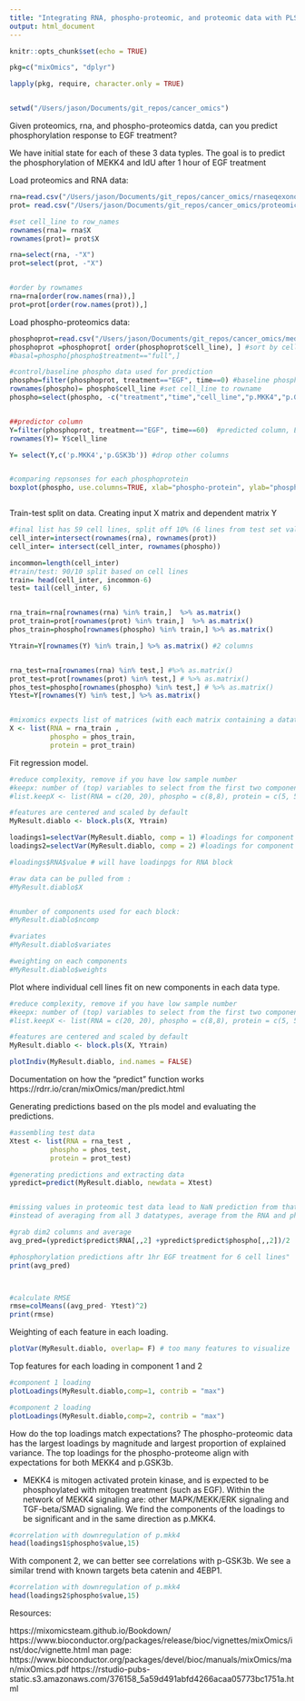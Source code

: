 ```yaml
---
title: "Integrating RNA, phospho-proteomic, and proteomic data with PLS in Mixomics"
output: html_document
---
```





```r
knitr::opts_chunk$set(echo = TRUE)
```


```r
pkg=c("mixOmics", "dplyr")

lapply(pkg, require, character.only = TRUE)


setwd("/Users/jason/Documents/git_repos/cancer_omics")
```


Given proteomics, rna, and phospho-proteomics datda, can you predict phosphorylation response to EGF treatment? 

We have initial state for each of these 3 data typles. The goal is to predict the phosphorylation of MEKK4 and IdU after 1 hour of EGF treatment


Load proteomics and RNA data:
```r
rna=read.csv("/Users/jason/Documents/git_repos/cancer_omics/rnaseqexononly_marcotte.csv")
prot= read.csv("/Users/jason/Documents/git_repos/cancer_omics/proteomics_consolidated.csv")

#set cell_line to row_names
rownames(rna)= rna$X
rownames(prot)= prot$X

rna=select(rna, -"X")
prot=select(prot, -"X")


#order by rownames
rna=rna[order(row.names(rna)),]
prot=prot[order(row.names(prot)),]

```


Load phospho-proteomics data:
```r
phosphoprot=read.csv("/Users/jason/Documents/git_repos/cancer_omics/median_phospho_data.csv")
phosphoprot =phosphoprot[ order(phosphoprot$cell_line), ] #sort by cell_line name
#basal=phospho[phospho$treatment=="full",]

#control/baseline phospho data used for prediction
phospho=filter(phosphoprot, treatment=="EGF", time==0) #baseline phospho data
rownames(phospho)= phospho$cell_line #set cell_line to rowname
phospho=select(phospho, -c("treatment","time","cell_line","p.MKK4","p.GSK3b")) #drop unneeded & predictor columns


##predictor column
Y=filter(phosphoprot, treatment=="EGF", time==60)  #predicted column, EGF phoshorylation result 1hr after treatment
rownames(Y)= Y$cell_line

Y= select(Y,c('p.MKK4','p.GSK3b')) #drop other columns


#comparing repsonses for each phosphoprotein
boxplot(phospho, use.columns=TRUE, xlab="phospho-protein", ylab="phosphorylation level", main="Phoshporylation distributions") #skip non-numeric columns



```


Train-test split on data. Creating input X matrix and dependent matrix Y

```r
#final list has 59 cell lines, split off 10% (6 lines from test set validation)
cell_inter=intersect(rownames(rna), rownames(prot))
cell_inter= intersect(cell_inter, rownames(phospho))

incommon=length(cell_inter)
#train/test: 90/10 split based on cell lines
train= head(cell_inter, incommon-6)
test= tail(cell_inter, 6)


rna_train=rna[rownames(rna) %in% train,]  %>% as.matrix()
prot_train=prot[rownames(prot) %in% train,]  %>% as.matrix()
phos_train=phospho[rownames(phospho) %in% train,] %>% as.matrix()

Ytrain=Y[rownames(Y) %in% train,] %>% as.matrix() #2 columns


rna_test=rna[rownames(rna) %in% test,] #%>% as.matrix()
prot_test=prot[rownames(prot) %in% test,] # %>% as.matrix()
phos_test=phospho[rownames(phospho) %in% test,] # %>% as.matrix()
Ytest=Y[rownames(Y) %in% test,] %>% as.matrix()


#mixomics expects list of matrices (with each matrix containing a datatype)
X <- list(RNA = rna_train ,
          phospho = phos_train,
          protein = prot_train)


```



Fit regression model. 
```r
#reduce complexity, remove if you have low sample number
#keepx: number of (top) variables to select from the first two components of PCA
#list.keepX <- list(RNA = c(20, 20), phospho = c(8,8), protein = c(5, 5))

#features are centered and scaled by default
MyResult.diablo <- block.pls(X, Ytrain)
```



```r
loadings1=selectVar(MyResult.diablo, comp = 1) #loadings for component 1
loadings2=selectVar(MyResult.diablo, comp = 2) #loadings for component 2

#loadings$RNA$value # will have loadinpgs for RNA block

#raw data can be pulled from :
#MyResult.diablo$X


#number of components used for each block:
#MyResult.diablo$ncomp

#variates
#MyResult.diablo$variates

#weighting on each components
#MyResult.diablo$weights

```




Plot where individual cell lines fit on new components in each data type.
```r
#reduce complexity, remove if you have low sample number
#keepx: number of (top) variables to select from the first two components of PCA
#list.keepX <- list(RNA = c(20, 20), phospho = c(8,8), protein = c(5, 5))

#features are centered and scaled by default
MyResult.diablo <- block.pls(X, Ytrain)

plotIndiv(MyResult.diablo, ind.names = FALSE)


```


Documentation on how the "predict" function works
https://rdrr.io/cran/mixOmics/man/predict.html

Generating predictions based on the pls model and evaluating the predictions.

```r
#assembling test data
Xtest <- list(RNA = rna_test ,
          phospho = phos_test,
          protein = prot_test)

#generating predictions and extracting data
ypredict=predict(MyResult.diablo, newdata = Xtest)


#missing values in proteomic test data lead to NaN prediction from that block
#instead of averaging from all 3 datatypes, average from the RNA and phospho block

#grab dim2 columns and average
avg_pred=(ypredict$predict$RNA[,,2] +ypredict$predict$phospho[,,2])/2

#phosphorylation predictions aftr 1hr EGF treatment for 6 cell lines"
print(avg_pred)



#calculate RMSE
rmse=colMeans((avg_pred- Ytest)^2)
print(rmse)

```



Weighting of each feature in each loading.
```r
plotVar(MyResult.diablo, overlap= F) # too many features to visualize

```


Top features for each loading in component 1 and 2
```r
#component 1 loading
plotLoadings(MyResult.diablo,comp=1, contrib = "max")
```


```r
#component 2 loading
plotLoadings(MyResult.diablo,comp=2, contrib = "max")
```


How do the top loadings match expectations? The phospho-proteomic data has the largest loadings by magnitude and largest proportion of explained variance. The top loadings for the phospho-proteome align with expectations for both MEKK4 and p.GSK3b. 

- MEKK4 is mitogen activated protein kinase, and is expected to be phosphoylated with mitogen treatment (such as EGF). Within the network of MEKK4 signaling are: other MAPK/MEKK/ERK signaling and TGF-beta/SMAD signaling.
We find the components of the loadings to be significant and in the same direction as p.MKK4. 

```r
#correlation with downregulation of p.mkk4
head(loadings1$phospho$value,15)
```



With component 2, we can better see correlations with p-GSK3b. We see a similar trend with known targets beta catenin and 4EBP1.
```r
#correlation with downregulation of p.mkk4
head(loadings2$phospho$value,15)
```





Resources:

https://mixomicsteam.github.io/Bookdown/
https://www.bioconductor.org/packages/release/bioc/vignettes/mixOmics/inst/doc/vignette.html
man page: https://www.bioconductor.org/packages/devel/bioc/manuals/mixOmics/man/mixOmics.pdf
https://rstudio-pubs-static.s3.amazonaws.com/376158_5a59d491abfd4266acaa05773bc1751a.html